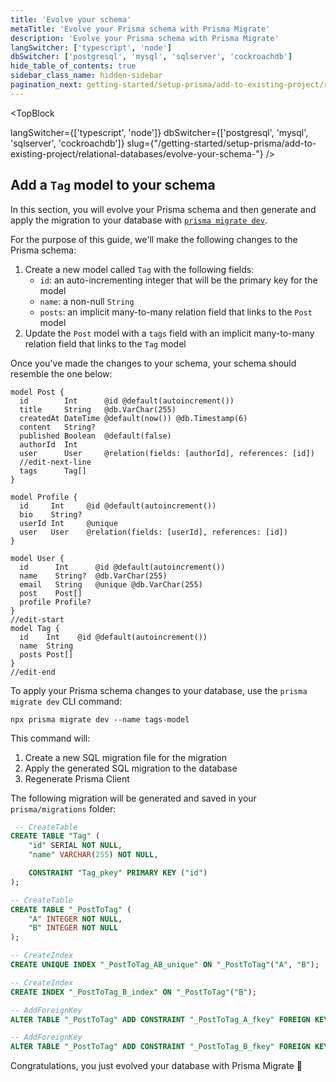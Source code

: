 ```yaml
---
title: 'Evolve your schema'
metaTitle: 'Evolve your Prisma schema with Prisma Migrate'
description: 'Evolve your Prisma schema with Prisma Migrate'
langSwitcher: ['typescript', 'node']
dbSwitcher: ['postgresql', 'mysql', 'sqlserver', 'cockroachdb']
hide_table_of_contents: true
sidebar_class_name: hidden-sidebar
pagination_next: getting-started/setup-prisma/add-to-existing-project/relational-databases/next-steps
---
```


<TopBlock
 
  langSwitcher={['typescript', 'node']}
  dbSwitcher={['postgresql', 'mysql', 'sqlserver', 'cockroachdb']}
  slug={"/getting-started/setup-prisma/add-to-existing-project/relational-databases/evolve-your-schema-"}
 />

## Add a `Tag` model to your schema

In this section, you will evolve your Prisma schema and then generate and apply the migration to your database with [`prisma migrate dev`](/orm/reference/prisma-cli-reference#migrate-dev).

For the purpose of this guide, we'll make the following changes to the Prisma schema:

1. Create a new model called `Tag` with the following fields:
   - `id`: an auto-incrementing integer that will be the primary key for the model
   - `name`: a non-null `String`
   - `posts`: an implicit many-to-many relation field that links to the `Post` model
2. Update the `Post` model with a `tags` field with an implicit many-to-many relation field that links to the `Tag` model

Once you've made the changes to your schema, your schema should resemble the one below:

```prisma file=prisma/schema.prisma highlight=9,27-31;edit showLineNumbers
model Post {
  id        Int      @id @default(autoincrement())
  title     String   @db.VarChar(255)
  createdAt DateTime @default(now()) @db.Timestamp(6)
  content   String?
  published Boolean  @default(false)
  authorId  Int
  user      User     @relation(fields: [authorId], references: [id])
  //edit-next-line
  tags      Tag[]
}

model Profile {
  id     Int     @id @default(autoincrement())
  bio    String?
  userId Int     @unique
  user   User    @relation(fields: [userId], references: [id])
}

model User {
  id      Int      @id @default(autoincrement())
  name    String?  @db.VarChar(255)
  email   String   @unique @db.VarChar(255)
  post    Post[]
  profile Profile?
}
//edit-start
model Tag {
  id    Int    @id @default(autoincrement())
  name  String
  posts Post[]
}
//edit-end
```

To apply your Prisma schema changes to your database, use the `prisma migrate dev` CLI command:

```terminal copy
npx prisma migrate dev --name tags-model
```

This command will:

1. Create a new SQL migration file for the migration
1. Apply the generated SQL migration to the database
1. Regenerate Prisma Client

The following migration will be generated and saved in your `prisma/migrations` folder:

```sql file=prisma/migrations/TIMESTAMP_tags_model.sql showLineNumbers
 -- CreateTable
CREATE TABLE "Tag" (
    "id" SERIAL NOT NULL,
    "name" VARCHAR(255) NOT NULL,

    CONSTRAINT "Tag_pkey" PRIMARY KEY ("id")
);

-- CreateTable
CREATE TABLE "_PostToTag" (
    "A" INTEGER NOT NULL,
    "B" INTEGER NOT NULL
);

-- CreateIndex
CREATE UNIQUE INDEX "_PostToTag_AB_unique" ON "_PostToTag"("A", "B");

-- CreateIndex
CREATE INDEX "_PostToTag_B_index" ON "_PostToTag"("B");

-- AddForeignKey
ALTER TABLE "_PostToTag" ADD CONSTRAINT "_PostToTag_A_fkey" FOREIGN KEY ("A") REFERENCES "Post"("id") ON DELETE CASCADE ON UPDATE CASCADE;

-- AddForeignKey
ALTER TABLE "_PostToTag" ADD CONSTRAINT "_PostToTag_B_fkey" FOREIGN KEY ("B") REFERENCES "Tag"("id") ON DELETE CASCADE ON UPDATE CASCADE;
```

Congratulations, you just evolved your database with Prisma Migrate 🚀
